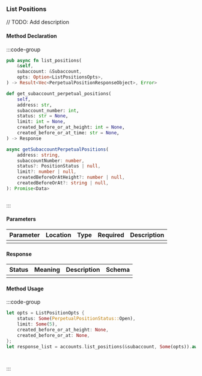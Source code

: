 ### List Positions

// TODO: Add description

#### Method Declaration

:::code-group

```rust [Rust]
pub async fn list_positions(
    &self,
    subaccount: &Subaccount,
    opts: Option<ListPositionsOpts>,
) -> Result<Vec<PerpetualPositionResponseObject>, Error>
```

```python [Python]
def get_subaccount_perpetual_positions(
    self,
    address: str,
    subaccount_number: int,
    status: str = None,
    limit: int = None,
    created_before_or_at_height: int = None,
    created_before_or_at_time: str = None,
) -> Response
```

```typescript [TypeScript]
async getSubaccountPerpetualPositions(
    address: string,
    subaccountNumber: number,
    status?: PositionStatus | null,
    limit?: number | null,
    createdBeforeOrAtHeight?: number | null,
    createdBeforeOrAt?: string | null,
): Promise<Data> 
```

```url [API]
```

:::

#### Parameters

| Parameter | Location | Type  | Required | Description |
| --------- | -------- | ----- | -------- | ----------- |
|           |          |       |          |             |

#### Response

| Status | Meaning | Description | Schema |
| ------ | ------- | ----------- | ------ |
|        |         |             |        |

#### Method Usage

:::code-group

```rust [Rust]
let opts = ListPositionOpts {
    status: Some(PerpetualPositionStatus::Open),
    limit: Some(5),
    created_before_or_at_height: None,
    created_before_or_at: None,
};
let response_list = accounts.list_positions(&subaccount, Some(opts)).await?;
```

```python [Python]

```

```typescript [TypeScript]

```

:::



